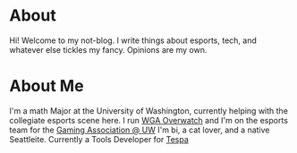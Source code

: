 
<Navbar/>

# About

Hi! Welcome to my not-blog. I write things about esports, tech, and whatever else tickles
my fancy. Opinions are my own. 

# About Me

I'm a math Major at the University of Washington, currently helping with the collegiate
esports scene here. I run [WGA Overwatch](https://discord.gg/m4rTxEQ) and I'm on the 
esports team for the [Gaming Association @ UW](https://discord.gg/z5pWGrr) I'm bi, a cat
lover, and a native Seattleite. Currently a Tools Developer for [Tespa](https://tespa.org/)